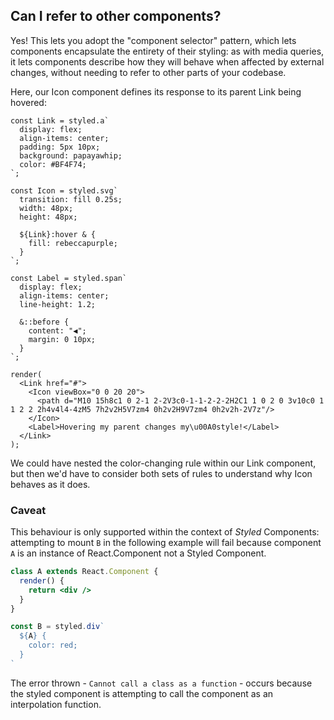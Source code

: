 ## Can I refer to other components?

Yes! This lets you adopt the "component selector" pattern, which lets components encapsulate the entirety of their styling: as with media queries, it lets components describe how they will behave when affected by external changes, without needing to refer to other parts of your codebase.

Here, our Icon component defines its response to its parent Link being hovered:

```react
const Link = styled.a`
  display: flex;
  align-items: center;
  padding: 5px 10px;
  background: papayawhip;
  color: #BF4F74;
`;

const Icon = styled.svg`
  transition: fill 0.25s;
  width: 48px;
  height: 48px;

  ${Link}:hover & {
    fill: rebeccapurple;
  }
`;

const Label = styled.span`
  display: flex;
  align-items: center;
  line-height: 1.2;

  &::before {
    content: "◀";
    margin: 0 10px;
  }
`;

render(
  <Link href="#">
    <Icon viewBox="0 0 20 20">
      <path d="M10 15h8c1 0 2-1 2-2V3c0-1-1-2-2-2H2C1 1 0 2 0 3v10c0 1 1 2 2 2h4v4l4-4zM5 7h2v2H5V7zm4 0h2v2H9V7zm4 0h2v2h-2V7z"/>
    </Icon>
    <Label>Hovering my parent changes my\u00A0style!</Label>
  </Link>
);
```

We could have nested the color-changing rule within our Link component, but then we'd have to consider both sets of rules to understand why Icon behaves as it does.

### Caveat

This behaviour is only supported within the context of _Styled_ Components:
attempting to mount `B` in the following example will fail because component
`A` is an instance of React.Component not a Styled Component.

```jsx
class A extends React.Component {
  render() {
    return <div />
  }
}

const B = styled.div`
  ${A} {
    color: red;
  }
`
```

The error thrown - `Cannot call a class as a function` - occurs because the
styled component is attempting to call the component as an interpolation function.
